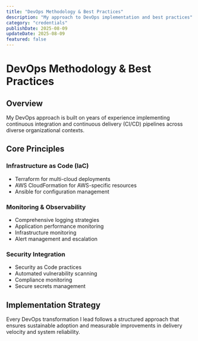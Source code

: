 ```yaml
---
title: "DevOps Methodology & Best Practices"
description: "My approach to DevOps implementation and best practices"
category: "credentials"
publishDate: 2025-08-09
updateDate: 2025-08-09
featured: false
---
```


# DevOps Methodology & Best Practices

## Overview

My DevOps approach is built on years of experience implementing continuous integration and continuous delivery (CI/CD) pipelines across diverse organizational contexts.

## Core Principles

### Infrastructure as Code (IaC)
- Terraform for multi-cloud deployments
- AWS CloudFormation for AWS-specific resources
- Ansible for configuration management

### Monitoring & Observability
- Comprehensive logging strategies
- Application performance monitoring
- Infrastructure monitoring
- Alert management and escalation

### Security Integration
- Security as Code practices
- Automated vulnerability scanning
- Compliance monitoring
- Secure secrets management

## Implementation Strategy

Every DevOps transformation I lead follows a structured approach that ensures sustainable adoption and measurable improvements in delivery velocity and system reliability.
